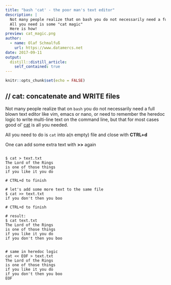 ```yaml
---
title: "bash 'cat' - the poor man's text editor"
description: |
  Not many people realize that on bash you do not necessarily need a full blown text editor like vim, emacs or nano, or need to remember the heredoc logic to write text on the command line:
  All you need is some "cat magic"
  Here is how!
preview: cat_magic.png
author:
  - name: Olaf Schmalfuß
    url: https://www.datamercs.net
date: 2017-09-11
output:
  distill::distill_article:
    self_contained: true
---
```



```r
knitr::opts_chunk$set(echo = FALSE)
```

## // cat: concatenate and WRITE files

Not many people realize that on `bash` you do not necessarily need a full blown text editor like vim, emacs or nano, or need to remember the heredoc logic to write multi-line text on the command line, but that for most cases good ol' [cat](https://www.gnu.org/software/coreutils/manual/html_node/cat-invocation.html) is all you needed.  
  
All you need to do is `cat` into a(n empty) file and close with **CTRL+d**  
  
One can add some extra text with **>>** again 

```

$ cat > text.txt
The Lord of the Rings
is one of those things
if you like it you do

# CTRL+d to finish

# let's add some more text to the same file
$ cat >> text.txt
if you don't then you boo

# CTRL+d to finish

# result:
$ cat text.txt
The Lord of the Rings
is one of those things
if you like it you do
if you don't then you boo


# same in heredoc logic
cat << EOF > text.txt
The Lord of the Rings
is one of those things
if you like it you do
if you don't then you boo
EOF

```




